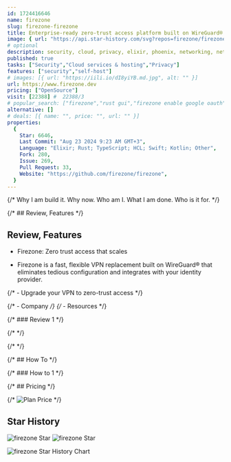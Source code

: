 ```yaml
---
id: 1724416646
name: firezone
slug: firezone-firezone
title: Enterprise-ready zero-trust access platform built on WireGuard®.
image: { url: "https://api.star-history.com/svg?repos=firezone/firezone" }
# optional
description: security, cloud, privacy, elixir, phoenix, networking, network, firewall, self-hosted, vpn, rust-lang, vpn-server, elixir-lang, network-security, wireguard, virtual-network, devsecops, liveview, wireguard-vpn, wireguard-ui,  ,
published: true
tasks: ["Security","Cloud services & hosting","Privacy"]
features: ["security","self-host"]
# images: [{ url: "https://iili.io/dI8yiYB.md.jpg", alt: "" }]
url: https://www.firezone.dev
pricing: ["OpenSource"]
visit: [22388] #  22388/3
# popular_search: ["firezone","rust gui","firezone enable google oauth","firezone securit page value overriden","enable google auth in firezone"]
alternative: []
# deals: [{ name: "", price: "", url: "" }]
properties:
  {
    Star: 6646,
    Last Commit: "Aug 23 2024 9:23 AM GMT+3",
    Language: "Elixir; Rust; TypeScript; HCL; Swift; Kotlin; Other",
    Fork: 280,
    Issue: 269,
    Pull Request: 33,
    Website: "https://github.com/firezone/firezone",
  }
---
```


{/* Why I am build it. Why now. Who am I. What I am done. Who is it for. */}

{/* ## Review, Features */}

## Review, Features

- Firezone: Zero trust access that scales

- Firezone is a fast, flexible VPN replacement built on WireGuard® that eliminates tedious configuration and integrates with your identity provider.


{/* - Upgrade your VPN to zero-trust access */}

{/* - Company */}
{/* - Resources */}

{/* ### Review 1 */}

{/* <DetailYoutube videoId="" startTime={0} /> */}

{/* <Twitters ids=[] /> */}

{/* ## How To */}

{/* ### How to 1 */}

{/* ## Pricing */}

{/* <Img src="" alt="Plan Price" /> */}

## Star History

![firezone Star](https://img.shields.io/github/stars/firezone/firezone?style=flat%22)
![firezone Star](https://img.shields.io/github/last-commit/firezone/firezone?style=flat%22)

![firezone Star History Chart](https://api.star-history.com/svg?repos=firezone/firezone)
